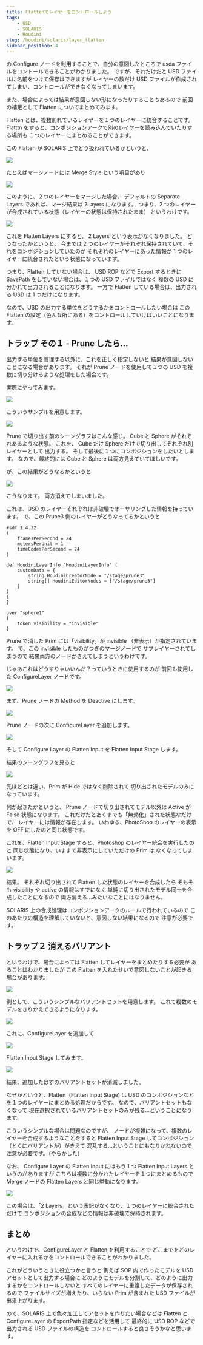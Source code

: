 ```yaml
---
title: Flattenでレイヤーをコントロールしよう
tags:
    - USD
    - SOLARIS
    - Houdini
slug: /houdini/solaris/layer_flatten
sidebar_position: 4
---
```


<AutoLinkTitle url="/houdini/solaris/edit_layer" /> の Configure ノードを利用することで、自分の意図したところで
usda ファイルをコントールできることがわかりました。 ですが、それだけだと USD ファイルに名前をつけて保存はできますが
レイヤーの数だけ USD ファイルが作成されてしまい、コントロールができなくなってしまいます。

また、場合によっては結果が意図しない形になったりすることもあるので
前回の補足として Flatten についてまとめてみます。

Flatten とは、複数別れているレイヤーを１つのレイヤーに統合することです。
Flatttn をすると、コンポジションアークで別のレイヤーを読み込んでいたりする場所も
１つのレイヤーにまとめることができます。

この Flatten が SOLARIS 上でどう扱われているかというと、

![](https://gyazo.com/190b91f4d6dc0aba8b3126ff2731b82d.png)

たとえばマージノードには Merge Style という項目があり

![](https://gyazo.com/3135b473882799e361a90aadaf3ba68c.png)

このように、２つのレイヤーをマージした場合、
デフォルトの Separate Layers であれば、マージ結果は 2Layers になります。
つまり、2 つのレイヤーが合成されている状態（レイヤーの状態は保持されたまま）
というわけです。

![](https://gyazo.com/eaa21c4482354aa0acd64ef2c323c366.png)

これを Flatten Layers にすると、 2 Layers という表示がなくなりました。
どうなったかというと、
今までは 2 つのレイヤーがそれぞれ保持されていて、それをコンポジションしていたのが
それぞれのレイヤーにあった情報が 1 つのレイヤーに統合されたという状態になっています。

つまり、Flatten していない場合は、 USD ROP などで Export するときに
SavePath をしていない場合は、１つの USD ファイルではなく
複数の USD に分かれて出力されることになります。
一方で Flatten している場合は、出力される USD は 1 つだけになります。

なので、USD の出力する単位をどうするかをコントロールしたい場合は
この Flatten の設定（色んな所にある）をコントロールしていけばいいことになります。

## トラップ その１ - Prune したら...

出力する単位を管理する以外に、これを正しく指定しないと
結果が意図しないことになる場合があります。
それが Prune ノードを使用して１つの USD を複数に切り分けるような処理をした場合です。

実際にやってみます。

![](https://gyazo.com/cdd0fdf1ec2415a0c937ab1e3b59afe5.png)

こういうサンプルを用意します。

![](https://gyazo.com/aa9e2ee1be6c29447e84f738a6e11702.png)

Prune で切り出す前のシーングラフはこんな感じ。
Cube と Sphere がそれぞれあるような状態。
これを、 Cube だけ Sphere だけで切り出してそれぞれ別レイヤーとして
出力する。
そして最後に１つにコンポジションをしたいとします。
なので、最終的には Cube と Sphere は両方見えていてほしいです。

が、この結果がどうなるかというと

![](https://gyazo.com/45df41da5e10d7c6bd942de46b5ce438.png)

こうなります。
両方消えてしまいました。

これは、USD のレイヤーそれぞれは非破壊でオーサリングした情報を持っています。
で、この Prune3 側のレイヤーがどうなってるかというと

```
#sdf 1.4.32
(
    framesPerSecond = 24
    metersPerUnit = 1
    timeCodesPerSecond = 24
)

def HoudiniLayerInfo "HoudiniLayerInfo" (
    customData = {
        string HoudiniCreatorNode = "/stage/prune3"
        string[] HoudiniEditorNodes = ["/stage/prune3"]
    }
)
{
}

over "sphere1"
{
    token visibility = "invisible"
}
```

Prune で消した Prim には「visibility」が invisible （非表示）が指定されています。
で、この invisible したものがつぎのマージノードで
サブレイヤーされてしまうので
結果両方のノードがきえてしまうというわけです。

じゃあこれはどうすりゃいいんだ？っていうときに使用するのが
前回も使用した ConfigureLayer ノードです。

![](https://gyazo.com/40d1819f4f64d1a1f1841bd530dfe992.png)

まず、Prune ノードの Method を Deactive にします。

![](https://gyazo.com/0a84665d50bc25c45487e6d305e723be.png)

Prune ノードの次に ConfigureLayer を追加します。

![](https://gyazo.com/43bca3b477249a0b330452c81c4a94fc.png)

そして Configure Layer の Flatten Input を Flatten Input Stage します。

結果のシーングラフを見ると

![](https://gyazo.com/538ee55ce1390d42b4633db63c0f1291.png)

先ほどとは違い、Prim が Hide ではなく削除されて
切り出されたモデルのみになっています。

何が起きたかというと、 Prune ノードで切り出されてモデル以外は
Active が False 状態になります。
これだけだとあくまでも「無効化」された状態なだけで、
レイヤーには情報が存在します。
いわゆる、PhotoShop のレイヤーの表示を OFF にしたのと同じ状態です。

これを、Flatten Input Stage すると、Photoshop のレイヤー統合を実行したのと
同じ状態になり、いままで非表示にしていただけの Prim は
なくなってしまいます。

![](https://gyazo.com/741ba4c8f78a0ee948daa0a91b409714.png)

結果。
それぞれ切り出されて Flatten した状態のレイヤーを合成したら
そもそも visibility や active の情報はすでになく
単純に切り出されたモデル同士を合成したことになるので
両方消える...みたいなことにはなりません。

SOLARIS 上の合成処理はコンポジションアークのルールで行われているので
このあたりの構造を理解していないと、意図しない結果になるので
注意が必要です。

## トラップ２ 消えるバリアント

というわけで、場合によっては Flatten してレイヤーをまとめたりする必要が
あることはわかりましたが
この Flatten を入れたせいで意図しないことが起きる場合があります。

![](https://gyazo.com/312dd0513e4ff777254f81a3bf392bf5.png)

例として、こういうシンプルなバリアントセットを用意します。
これで複数のモデルをきりかえできるようになります。

![](https://gyazo.com/7b3cb0db1b641858278d86b06a924c98.png)

これに、ConfigureLayer を追加して

![](https://gyazo.com/d3b9fee15401b10c8be0b84eb0fae24a.png)

Flatten Input Stage してみます。

![](https://gyazo.com/4b960d9d5a1f3544d1cfbc6f86724ca4.png)

結果、追加したはずのバリアントセットが消滅しました。

なぜかというと、Flatten（Flatten Input Stage) は
USD のコンポジションなどを１つのレイヤーにまとめる処理だからです。
なので、バリアントセットもなくなって
現在選択されているバリアントセットのみが残る...ということになります。

こういうシンプルな場合は問題なのですが、
ノードが複雑になって、複数のレイヤーを合成するようなことをすると
Flatten Input Stage してコンポジション（とくにバリアントが）がきえて
混乱する...ということにもなりかねないので
注意が必要です。（やらかした）

なお、 Configure Layer の Flatten Input にはもう１つ
Flatten Input Layers というのがありますが
こちらは複数に分かれたレイヤーを１つにまとめるもので
Merge ノードの Flatten Layers と同じ挙動になります。

![](https://gyazo.com/c2fb6189095b543429237968e8ff070d.png)

この場合は、「2 Layers」という表記がなくなり、１つのレイヤーに統合されただけで
コンポジションの合成などの情報は非破壊で保持されます。

## まとめ

というわけで、ConfigureLayer と Flatten を利用することで
どこまでをどのレイヤーに入れるかをコントロールできることがわかりました。

これがどういうときに役立つかと言うと
例えば SOP 内で作ったモデルを USD アセットとして出力する場合に
どのようにモデルを分割して、どのように出力するかをコントロールしないと
すべてのレイヤーに重複したデータが保存されるので
ファイルサイズが増えたり、いらない Prim が含まれた USD ファイルが出来上がります。

ので、SOLARIS 上で色々加工してアセットを作りたい場合などは
Flatten と ConfigureLayer の ExportPath 指定などを活用して
最終的に USD ROP などで出力される USD ファイルの構造を
コントロールすると良さそうかなと思います。
